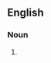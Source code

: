 {{also|désignations}}

==English==

===Noun===
{{head|en|noun form}}

# {{plural of|designation|lang=en}}